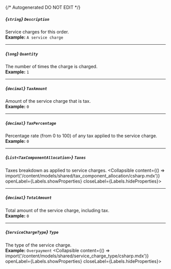 {/* Autogenerated DO NOT EDIT  */}

##### *{`string`}* `Description`
Service charges for this order.
<br/>
**Example:** `A service charge`

---
##### *{`long`}* `Quantity`
The number of times the charge is charged.
<br/>
**Example:** `1`

---
##### *{`decimal`}* `TaxAmount`
Amount of the service charge that is tax.
<br/>
**Example:** `0`

---
##### *{`decimal`}* `TaxPercentage`
Percentage rate (from 0 to 100) of any tax applied to the service charge.
<br/>
**Example:** `0`

---
##### *{`List<TaxComponentAllocation>`}* `Taxes`
Taxes breakdown as applied to service charges.
<Collapsible content={() => import('/content/models/shared/tax_component_allocation/csharp.mdx')} openLabel={Labels.showProperties} closeLabel={Labels.hideProperties}>
</Collapsible>

---
##### *{`decimal`}* `TotalAmount`
Total amount of the service charge, including tax.
<br/>
**Example:** `0`

---
##### *{`ServiceChargeType`}* `Type`
The type of the service charge.
<br/>
**Example:** `Overpayment`
<Collapsible content={() => import('/content/models/shared/service_charge_type/csharp.mdx')} openLabel={Labels.showProperties} closeLabel={Labels.hideProperties}>
</Collapsible>


